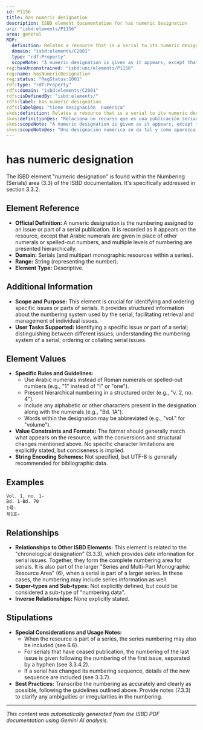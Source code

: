 ```yaml
---
id: P1156
title: has numeric designation
description: ISBD element documentation for has numeric designation
uri: "isbd:elements/P1156"
area: general
RDF:
  definition: Relates a resource that is a serial to its numeric designation.
  domain: "isbd:elements/C2001"
  type: "rdf:Property"
  scopeNote: "A numeric designation is given as it appears, except that arabic numerals are given in place of other numerals or spelled-out numbers and multiple levels of numbering are given in a hierarchical order. A numeric designation may include alphabetic or other characters as well as numbers. Words in the designation may be abbreviated."
reg:hasUnconstrained: "isbd:unc/elements/P1156"
reg:name: hasNumericDesignation
reg:status: "RegStatus:1001"
rdf:type: "rdf:Property"
rdfs:domain: "isbd:elements/C2001"
rdfs:isDefinedBy: "isbd:elements/"
rdfs:label: has numeric designation
rdfs:label@es: "tiene designación  numérica"
skos:definition: Relates a resource that is a serial to its numeric designation.
skos:definition@es: "Relaciona un recurso que es una publicación seriada con su designación numérica."
skos:scopeNote: "A numeric designation is given as it appears, except that arabic numerals are given in place of other numerals or spelled-out numbers and multiple levels of numbering are given in a hierarchical order. A numeric designation may include alphabetic or other characters as well as numbers. Words in the designation may be abbreviated."
skos:scopeNote@es: "Una designación numérica se da tal y como aparezca, excepto que se dan números arábigos en lugar de números no arábigos o números expresados textualente y  numeraciones en múltiples niveles que sean dadas en order jerárquico. Una designación numérica puede incluir letras u otros caracteres además de números. Las palabras de la designación pueden abreviarse."
---
```

# has numeric designation

The ISBD element "numeric designation" is found within the Numbering (Serials) area (3.3) of the ISBD documentation.  It's specifically addressed in section 3.3.2.

## Element Reference

- **Official Definition:** A numeric designation is the numbering assigned to an issue or part of a serial publication. It is recorded as it appears on the resource, except that Arabic numerals are given in place of other numerals or spelled-out numbers, and multiple levels of numbering are presented hierarchically.
- **Domain:** Serials (and multipart monographic resources within a series).
- **Range:**  String (representing the number).
- **Element Type:**  Descriptive.

## Additional Information

- **Scope and Purpose:**  This element is crucial for identifying and ordering specific issues or parts of serials. It provides structured information about the numbering system used by the serial, facilitating retrieval and management of individual issues.
- **User Tasks Supported:** Identifying a specific issue or part of a serial; distinguishing between different issues; understanding the numbering system of a serial; ordering or collating serial issues.


## Element Values

- **Specific Rules and Guidelines:**
    - Use Arabic numerals instead of Roman numerals or spelled-out numbers (e.g., "1" instead of "I" or "one").
    - Present hierarchical numbering in a structured order (e.g., "v. 2, no. 4").
    - Include any alphabetic or other characters present in the designation along with the numerals (e.g., "Bd. 1A").
    - Words within the designation may be abbreviated (e.g., "vol." for "volume").
- **Value Constraints and Formats:** The format should generally match what appears on the resource, with the conversions and structural changes mentioned above. No specific character limitations are explicitly stated, but conciseness is implied.
- **String Encoding Schemes:** Not specified, but UTF-8 is generally recommended for bibliographic data.


## Examples

```
Vol. 1, no. 1-
Bd. 1-Bd. 70
1号-
제1호-
```

## Relationships

- **Relationships to Other ISBD Elements:** This element is related to the "chronological designation" (3.3.3), which provides date information for serial issues. Together, they form the complete numbering area for serials. It is also part of the larger "Series and Multi-Part Monographic Resource Area" (6), when a serial is part of a larger series. In these cases, the numbering may include series information as well.
- **Super-types and Sub-types:** Not explicitly defined, but could be considered a sub-type of "numbering data".
- **Inverse Relationships:**  None explicitly stated.


## Stipulations

- **Special Considerations and Usage Notes:**
    - When the resource is part of a series, the series numbering may also be included (see 6.6).
    -  For serials that have ceased publication, the numbering of the last issue is given following the numbering of the first issue, separated by a hyphen (see 3.3.4.2).
    - If a serial has changed its numbering sequence, details of the new sequence are included (see 3.3.7).
- **Best Practices:**  Transcribe the numbering as accurately and clearly as possible, following the guidelines outlined above.  Provide notes (7.3.3) to clarify any ambiguities or irregularities in the numbering.


---

*This content was automatically generated from the ISBD PDF documentation using Gemini AI analysis.*
